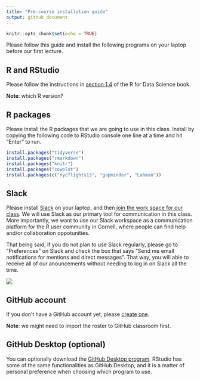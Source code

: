 ```yaml
---
title: "Pre-course installation guide"
output: github_document
---
```


```r
knitr::opts_chunk$set(echo = TRUE)
```

Please follow this guide and install the following programs on your laptop before our first lecture.

## R and RStudio

Please follow the instructions in [section 1.4](https://r4ds.had.co.nz/introduction.html#prerequisites) of the R for Data Science book.

**Note**: which R version?

## R packages

Please install the R packages that we are going to use in this class. Install by copying the following code to RStudio console one line at a time and hit "Enter" to run.

```r
install.packages("tidyverse")
install.packages("rmarkdown")
install.packages("knitr")
install.packages("cowplot")
install.packages(c("nycflights13", "gapminder", "Lahman"))
```

## Slack

Please install [Slack](https://slack.com/download) on your laptop, and then [join the work space for our class](https://join.slack.com/t/ntres-6940/shared_invite/enQtOTYzMzc5NjMwNTgwLWJjNWIzOWUxOGE0YjliNjVlMDk2YjM4MDAwNzJkMzY2NDlmOTJmNjBjMjQwMTQwZTk5ZDA5N2EwNjE4Mzc4ZTE). We will use Slack as our primary tool for communication in this class. More importantly, we want to use our Slack workspace as a communication platform for the R user community in Cornell, where people can find help and/or collaboration oppotunities. 

That being said, if you do not plan to use Slack regularly, please go to "Preferences" on Slack and check the box that says "Send me email notifications for mentions and direct messages". That way, you will able to receive all of our anouncements without needing to log in on Slack all the time. 

![](https://slackhq.com/wp-content/uploads/2023/05/2019-05_Haughey_CustomizeNotifications_mobile-notifications.png?w=460)

## GitHub account

If you don't have a GitHub account yet, please [create one](https://github.com/join). 

**Note**: we might need to import the roster to GitHub classroom first. 

## GitHub Desktop (optional)

You can optionally download the [GitHub Desktop program](https://desktop.github.com/). RStudio has some of the same functionalities as GitHub Desktop, and it is a matter of personal preference when choosing which program to use. 